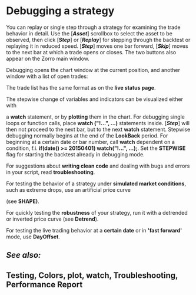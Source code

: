 # ﻿Debugging a strategy 

You can replay or single step through a strategy for examining the trade behavior in detail. Use the [***Asset***] scrollbox to select the asset to be observed, then click [***Step***] or [***Replay***] for stepping through the backtest or replaying it in reduced speed. [***Step***] moves one bar forward, [***Skip***] moves to the next bar at which a trade opens or closes. The two buttons also appear on the Zorro main window. 

Debugging opens the chart window at the current position, and another window with a list of open trades: 

The trade list has the same format as on the **live status page**. 

The stepwise change of variables and indicators can be visualized either with 

a **watch** statement, or by **plotting** them in the chart. For debugging single loops or function calls, place **watch ("!...", ...)** statements inside. [***Step***] will then not proceed to the next bar, but to the next **watch** statement. Stepwise debugging normally begins at the end of the **LookBack** period. For beginning at a certain date or bar number, call **watch** dependent on a condition, f.i. **if(date() >= 20150401) watch("!...", ...);**. Set the **STEPWISE** flag for starting the backtest already in debugging mode. 

For suggestions about **writing clean code** and dealing with bugs and errors in your script, read **troubleshooting**. 

For testing the behavior of a strategy under **simulated market conditions**, such as extreme drops, use an artificial price curve 

(see **SHAPE)**. 

For quickly testing the **robustness** of your strategy, run it with a detrended or inverted price curve (see **Detrend**). 

For testing the live trading behavior at a **certain date** or in **'fast forward'** mode, use **DayOffset**. 

## *See also:* 

## Testing, Colors, plot, watch, Troubleshooting, Performance Report
